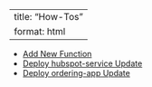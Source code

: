 <!-- To regenerate the Markdown version of this file, enter in the terminal:
    quarto render docs/how-to/how-to-contents.qmd 
-->

---
title: "How-Tos"
format: html
---

- [Add New Function](add-new-function.html)
- [Deploy hubspot-service Update](deploy-hubspot-service-update.html)
- [Deploy ordering-app Update](deploy-ordering-app-update.html)